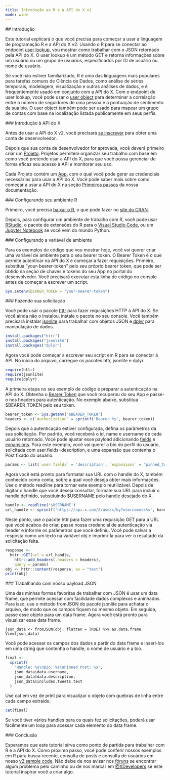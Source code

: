 ```yaml
---
title: Introdução ao R e à API do X v2
mode: wide
---
```


<div id="introduction">
  ## Introdução
</div>

Este tutorial explicará o que você precisa para começar a usar a
linguagem de programação R e a API do X v2. Usando o R para se conectar ao endpoint
[user lookup](/pt-BR/x-api/users/lookup/introduction), vou mostrar como trabalhar
com o JSON retornado pela API do X. O user lookup é um método GET e retorna
informações sobre um usuário ou um grupo de usuários, especificados por ID de usuário ou
nome de usuário.

Se você não estiver familiarizado, R é uma das linguagens mais populares para tarefas comuns de
Ciência de Dados, como análise de séries temporais, modelagem, visualização e outras análises de
dados, e é frequentemente usado em conjunto com a API do X. Com o endpoint de user
lookup, você pode usar o
[user object](/pt-BR/x-api/fundamentals/data-dictionary#user) para
determinar a correlação entre o número de seguidores de uma pessoa e a
pontuação de sentimento da sua bio. O user object também pode ser usado para mapear um grupo de
contas com base na localização listada publicamente em seus perfis.

<div id="getting-started-with-the-x-api">
  ### Introdução à API do X
</div>

Antes de usar a API do X v2, você precisará
[se inscrever](https://developer.x.com/en/portal/petition/essential/basic-info)
para obter uma conta de desenvolvedor.

Depois que sua conta de desenvolvedor for aprovada, você deverá primeiro criar um
[Projeto](/pt-BR/resources/fundamentals/projects). Projetos permitem organizar seu trabalho
com base em como você pretende usar a API do X, para que você possa gerenciar de forma eficaz
seu acesso à API e monitorar seu uso.

Cada Projeto contém um [App](/pt-BR/resources/fundamentals/developer-apps), com o qual você pode
gerar as credenciais necessárias para usar a API do X. Você pode saber mais
sobre como começar a usar a API do X na seção
[Primeiros passos](/pt-BR/x-api/getting-started/about-x-api) da nossa
documentação.

<div id="getting-your-r-environment-set-up">
  ### Configurando seu ambiente R
</div>

Primeiro, você precisa [baixar o R](https://cloud.r-project.org/), o que pode fazer
no [site do CRAN](https://cran.r-project.org/).

Depois, para configurar um ambiente de trabalho com R, você pode usar
[RStudio](https://www.rstudio.com/), o pacote de extensões do R para o
[Visual Studio Code](https://marketplace.visualstudio.com/items?itemName=Ikuyadeu.r-pack),
ou um
[Jupyter Notebook](https://docs.anaconda.com/anaconda/navigator/tutorials/r-lang/)
se você vem do mundo Python.

<div id="setting-up-your-environment-variable">
  ### Configurando a variável de ambiente
</div>

Para os exemplos de código que vou mostrar hoje, você vai querer criar uma
variável de ambiente para o seu bearer token. O Bearer Token é o que permite
autenticar na API do X e começar a fazer requisições. Primeiro, substitua
"your-bearer-token" pelo seu próprio bearer token, que pode ser obtido na seção
de chaves e tokens do seu App no portal do desenvolvedor. Você precisará executar
esta linha de código no console antes de começar a escrever um script.

```r
Sys.setenv(BEARER_TOKEN = "your-bearer-token")
```

<div id="making-your-request">
  ### Fazendo sua solicitação
</div>

Você pode usar o pacote
[httr](https://cran.r-project.org/web/packages/httr/index.html) para fazer
requisições HTTP à API do X. Se você ainda não o instalou, instale o pacote
no seu console. Você também precisará instalar
[jsonlite](https://cran.r-project.org/web/packages/jsonlite/index.html) para trabalhar
com objetos JSON e [dplyr](https://dplyr.tidyverse.org/) para manipulação
de dados.

```r
install.packages("httr")
install.packages("jsonlite")
install.packages("dplyr")
```

Agora você pode começar a escrever seu script em R para se conectar à API. No
início do arquivo, carregue os pacotes httr, jsonlite e dplyr.

```r
require(httr)
require(jsonlite)
require(dplyr)
```

A primeira etapa no seu exemplo de código é preparar a autenticação na
API do X. Obtenha o
[Bearer Token](/pt-BR/resources/fundamentals/authentication#using-and-generating-an-app-only-bearer-token) que você recuperou do
seu App e passe-o nos headers para autenticação. No exemplo abaixo,
substitua $BEARER\_TOKEN pelo seu token.

```r
bearer_token <- Sys.getenv("$BEARER_TOKEN")
headers <- c(`Authorization` = sprintf('Bearer %s', bearer_token))
```

Depois que a autenticação estiver configurada, defina os parâmetros da sua solicitação.
Por padrão, você receberá o id, name e username de cada usuário retornado.
Você pode ajustar esse payload adicionando
[fields](/pt-BR/x-api/fundamentals/fields) e
[expansions](/pt-BR/x-api/fundamentals/expansions). Para este exemplo, você vai querer
a bio do perfil do usuário, solicitada com user.fields=description,
e uma expansão que contenha o Post fixado do usuário.

```r
params <- list(`user.fields` = 'description', `expansions` = 'pinned_tweet_id')
```

Agora você está pronto para formatar sua URL com o handle do X, também conhecido como
conta, sobre a qual você deseja obter mais informações. Use o método readline
para tornar este exemplo reutilizável. Depois de digitar o handle que você deseja consultar,
formate sua URL para incluir o handle definido, substituindo $USERNAME pelo
handle desejado do X.

```r
handle <- readline('$USERNAME')
url_handle <- sprintf('https://api.x.com/2/users/by?usernames=%s', handle)
```

Neste ponto, use o pacote httr para fazer uma requisição GET para a URL que você acabou de
criar, passe nossa credencial de autenticação via header e informe os
parâmetros que você definiu. Você pode salvar a resposta como um texto na
variável obj e imprimi-la para ver o resultado da solicitação feita.

```r
response <-
  httr::GET(url = url_handle,
    httr::add_headers(.headers = headers),
    query = params)
obj <- httr::content(response, as = "text")
print(obj)
```

<div id="working-with-our-json-payload">
  ### Trabalhando com nosso payload JSON
</div>

Uma das minhas formas favoritas de trabalhar com JSON é usar um data frame, que permite acessar com facilidade dados complexos e aninhados. Para isso, use o método fromJSON do pacote jsonlite para achatar o arquivo, de modo que os campos fiquem no mesmo objeto. Em seguida, passe esse objeto para um data frame. Agora você está pronto para visualizar esse data frame.

```
json_data <- fromJSON(obj, flatten = TRUE) %>% as.data.frame
View(json_data)
```

Você pode acessar os campos dos dados a partir do data frame e inseri-los em uma string que contenha o handle, o nome de usuário e a bio.

```r
final <-
  sprintf(
    "Handle: %s\nBio: %s\nPinned Post: %s",
    json_data$data.username,
    json_data$data.description,
    json_data$includes.tweets.text
  )
```

Use cat em vez de print para visualizar o objeto com quebras de linha entre cada campo extraído.

```r
cat(final)
```

Se você tiver vários handles para os quais fez solicitações, poderá usar facilmente um loop para acessar cada elemento do data frame.

<div id="conclusion">
  ### Conclusão
</div>

Esperamos que este tutorial sirva como ponto de partida para trabalhar com R e a
API do X. Como próximo passo, você pode conferir nossos exemplos em R para busca recente,
consulta de posts e consulta de usuários em nosso
[v2 sample code](https://github.com/xdevplatform). Não deixe de nos avisar nos
[fóruns](https://devcommunity.x.com/) se encontrar algum problema pelo
caminho ou de nos marcar em [@XDevelopers](https://x.com/XDevelopers) se este
tutorial inspirar você a criar algo.